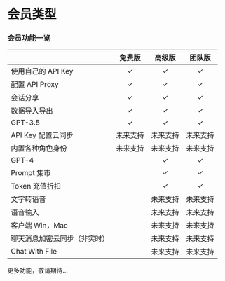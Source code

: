 # 会员类型

### 会员功能一览

|                              |  免费版  |  高级版  |  团队版  |
| ---------------------------- | :------: | :------: | :------: |
| 使用自己的 API Key           |    ✓     |    ✓     |    ✓     |
| 配置 API Proxy               |    ✓     |    ✓     |    ✓     |
| 会话分享                     |    ✓     |    ✓     |    ✓     |
| 数据导入导出                 |    ✓     |    ✓     |    ✓     |
| GPT-3.5                      |    ✓     |    ✓     |    ✓     |
| API Key 配置云同步           | 未来支持 | 未来支持 | 未来支持 |
| 内置各种角色身份             | 未来支持 | 未来支持 | 未来支持 |
| GPT-4                        |          |    ✓     |    ✓     |
| Prompt 集市                  |          |    ✓     |    ✓     |
| Token 充值折扣               |          |    ✓     |    ✓     |
| 文字转语音                   |          | 未来支持 | 未来支持 |
| 语音输入                     |          | 未来支持 | 未来支持 |
| 客户端 Win，Mac              |          | 未来支持 | 未来支持 |
| 聊天消息加密云同步（非实时） |          | 未来支持 | 未来支持 |
| Chat With File               |          | 未来支持 | 未来支持 |

更多功能，敬请期待...
